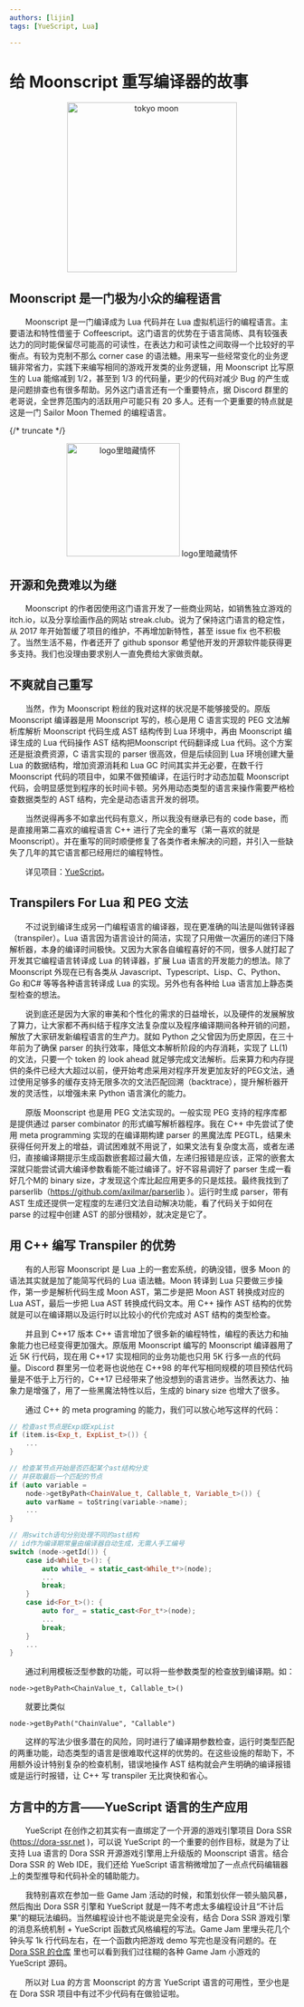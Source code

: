 ```yaml
---
authors: [lijin]
tags: [YueScript, Lua]

---
```


# 给 Moonscript 重写编译器的故事

<p align="center">
  <img src={require('@site/static/img/article/tokyo-moon.jpg').default} alt="tokyo moon" height="300px"/>
</p>

## Moonscript 是一门极为小众的编程语言

&emsp;&emsp;Moonscript 是一门编译成为 Lua 代码并在 Lua 虚拟机运行的编程语言。主要语法和特性借鉴于 Coffeescript。这门语言的优势在于语言简练、具有较强表达力的同时能保留尽可能高的可读性，在表达力和可读性之间取得一个比较好的平衡点。有较为克制不那么 corner case 的语法糖。用来写一些经常变化的业务逻辑非常省力，实践下来编写相同的游戏开发类的业务逻辑，用 Moonscript 比写原生的 Lua 能缩减到 1/2，甚至到 1/3 的代码量，更少的代码对减少 Bug 的产生或是问题排查也有很多帮助。另外这门语言还有一个重要特点，据 Discord 群里的老哥说，全世界范围内的活跃用户可能只有 20 多人。还有一个更重要的特点就是这是一门 Sailor Moon Themed 的编程语言。

{/* truncate */}

<p align="center">
  <img src={require('@site/static/img/lang/moonscript.png').default} alt="logo里暗藏情怀" height="200px"/>
   logo里暗藏情怀
</p>

## 开源和免费难以为继

&emsp;&emsp;Moonscript 的作者因使用这门语言开发了一些商业网站，如销售独立游戏的 itch.io，以及分享绘画作品的网站 streak.club。说为了保持这门语言的稳定性，从 2017 年开始暂缓了项目的维护，不再增加新特性，甚至 issue fix 也不积极了。当然生活不易，作者还开了 github sponsor 希望他开发的开源软件能获得更多支持。我们也没理由要求别人一直免费给大家做贡献。

## 不爽就自己重写

&emsp;&emsp;当然，作为 Moonscript 粉丝的我对这样的状况是不能够接受的。原版 Moonscript 编译器是用 Moonscript 写的，核心是用 C 语言实现的 PEG 文法解析库解析 Moonscript 代码生成 AST 结构传到 Lua 环境中，再由 Moonscript 编译生成的 Lua 代码操作 AST 结构把Moonscript 代码翻译成 Lua 代码。这个方案还是挺浪费资源，C 语言实现的 parser 很高效，但是后续回到 Lua 环境创建大量 Lua 的数据结构，增加资源消耗和 Lua GC 时间其实并无必要，在数千行 Moonscript 代码的项目中，如果不做预编译，在运行时才动态加载 Moonscript 代码，会明显感觉到程序的长时间卡顿。另外用动态类型的语言来操作需要严格检查数据类型的 AST 结构，完全是动态语言开发的弱项。

&emsp;&emsp;当然说得再多不如拿出代码有意义，所以我没有继承已有的 code base，而是直接用第二喜欢的编程语言 C++ 进行了完全的重写（第一喜欢的就是 Moonscript）。并在重写的同时顺便修复了各类作者未解决的问题，并引入一些缺失了几年的其它语言都已经用烂的编程特性。

&emsp;&emsp;详见项目：[YueScript](https://yuescript.org/zh)。

## Transpilers For Lua 和 PEG 文法

&emsp;&emsp;不过说到编译生成另一门编程语言的编译器，现在更准确的叫法是叫做转译器（transpiler）。Lua 语言因为语言设计的简洁，实现了只用做一次遍历的递归下降解析器，本身的编译时间极快。又因为大家各自编程喜好的不同，很多人就打起了开发其它编程语言转译成 Lua 的转译器，扩展 Lua 语言的开发能力的想法。除了 Moonscript 外现在已有各类从 Javascript、Typescript、Lisp、C、Python、Go 和C# 等等各种语言转译成 Lua 的实现。另外也有各种给 Lua 语言加上静态类型检查的想法。

&emsp;&emsp;说到底还是因为大家的审美和个性化的需求的日益增长，以及硬件的发展解放了算力，让大家都不再纠结于程序文法复杂度以及程序编译期间各种开销的问题，解放了大家研发新编程语言的生产力。就如 Python 之父曾因为历史原因，在三十年前为了确保 parser 的执行效率，降低文本解析阶段的内存消耗，实现了 LL(1) 的文法，只要一个 token 的 look ahead 就足够完成文法解析。后来算力和内存提供的条件已经大大超过以前，便开始考虑采用对程序开发更加友好的PEG文法，通过使用足够多的缓存支持无限多次的文法匹配回溯（backtrace），提升解析器开发的灵活性，以增强未来 Python 语言演化的能力。

&emsp;&emsp;原版 Moonscript 也是用 PEG 文法实现的。一般实现 PEG 支持的程序库都是提供通过 parser combinator 的形式编写解析器程序。我在 C++ 中先尝试了使用 meta programming 实现的在编译期构建 parser 的黑魔法库 PEGTL，结果未获得任何开发上的增益，调试困难就不用说了，如果文法有复杂度太高，或者左递归，直接编译期提示生成函数嵌套超过最大值，左递归报错是应该，正常的嵌套太深就只能尝试调大编译参数看能不能过编译了。好不容易调好了 parser 生成一看好几个M的 binary size，才发现这个库比起应用更多的只是炫技。最终我找到了 parserlib（https://github.com/axilmar/parserlib ）。运行时生成 parser，带有 AST 生成还提供一定程度的左递归文法自动解决功能，看了代码关于如何在 parse 的过程中创建 AST 的部分很精妙，就决定是它了。

## 用 C++ 编写 Transpiler 的优势

&emsp;&emsp;有的人形容 Moonscript 是 Lua 上的一套宏系统，的确没错，很多 Moon 的语法其实就是加了能简写代码的 Lua 语法糖。Moon 转译到 Lua 只要做三步操作，第一步是解析代码生成 Moon AST，第二步是把 Moon AST 转换成对应的 Lua AST，最后一步把 Lua AST 转换成代码文本。用 C++ 操作 AST 结构的优势就是可以在编译期以及运行时以比较小的代价完成对 AST 结构的类型检查。

&emsp;&emsp;并且到 C++17 版本 C++ 语言增加了很多新的编程特性，编程的表达力和抽象能力也已经变得更加强大。原版用 Moonscript 编写的 Moonscript 编译器用了近 5K 行代码，现在用 C++17 实现相同的业务功能也只用 5K 行多一点的代码量。Discord 群里另一位老哥也说他在 C++98 的年代写相同规模的项目预估代码量是不低于上万行的，C++17 已经带来了他没想到的语言进步。当然表达力、抽象力是增强了，用了一些黑魔法特性以后，生成的 binary size 也增大了很多。

&emsp;&emsp;通过 C++ 的 meta programing 的能力，我们可以放心地写这样的代码：

```cpp
// 检查ast节点是Exp或ExpList
if (item.is<Exp_t, ExpList_t>()) {
    ...
}

// 检查某节点开始是否匹配某个ast结构分支
// 并获取最后一个匹配的节点
if (auto variable =
    node->getByPath<ChainValue_t, Callable_t, Variable_t>()) {
    auto varName = toString(variable->name);
    ...
}

// 用switch语句分别处理不同的ast结构
// id作为编译期常量由编译器自动生成，无需人手工编号
switch (node->getId()) {
    case id<While_t>(): {
        auto while_ = static_cast<While_t*>(node);
        ...
        break;
    }
    case id<For_t>(): {
        auto for_ = static_cast<For_t*>(node);
        ...
        break;
    }
    ...
}
```

&emsp;&emsp;通过利用模板泛型参数的功能，可以将一些参数类型的检查放到编译期。如：

`node->getByPath<ChainValue_t, Callable_t>()`

&emsp;&emsp;就要比类似

`node->getByPath("ChainValue", "Callable")`

&emsp;&emsp;这样的写法少很多潜在的风险，同时进行了编译期参数检查，运行时类型匹配的两重功能，动态类型的语言是很难取代这样的优势的。在这些设施的帮助下，不用额外设计特别复杂的检查机制，错误地操作 AST 结构就会产生明确的编译报错或是运行时报错，让 C++ 写 transpiler 无比爽快和省心。

## 方言中的方言——YueScript 语言的生产应用

&emsp;&emsp;YueScript 在创作之初其实有一直绑定了一个开源的游戏引擎项目 Dora SSR (https://dora-ssr.net )，可以说 YueScript 的一个重要的创作目标，就是为了让支持 Lua 语言的 Dora SSR 开源游戏引擎用上升级版的 Moonscript 语言。结合 Dora SSR 的 Web IDE，我们还给 YueScript 语言稍微增加了一点点代码编辑器上的类型推导和代码补全的辅助能力。

&emsp;&emsp;我特别喜欢在参加一些 Game Jam 活动的时候，和策划伙伴一顿头脑风暴，然后掏出 Dora SSR 引擎和 YueScript 就是一阵不考虑太多编程设计且“不计后果”的糊玩法编码。当然编程设计也不能说是完全没有，结合 Dora SSR 游戏引擎的消息系统机制 + YueScript 函数式风格编程的写法。Game Jam 里埋头花几个钟头写 1k 行代码左右，在一个函数内把游戏 demo 写完也是没有问题的。在 [Dora SSR 的仓库](https://github.com/IppClub/Dora-SSR/tree/main/Assets/Script/Game) 里也可以看到我们过往糊的各种 Game Jam 小游戏的 YueScript 源码。

&emsp;&emsp;所以对 Lua 的方言 Moonscript 的方言 YueScript 语言的可用性，至少也是在 Dora SSR 项目中有过不少代码有在做验证啦。



